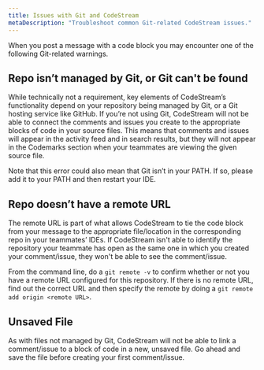 ```yaml
---
title: Issues with Git and CodeStream
metaDescription: "Troubleshoot common Git-related CodeStream issues."
---
```


When you post a message with a code block you may encounter one of the following
Git-related warnings.

## Repo isn’t managed by Git, or Git can't be found

While technically not a requirement, key elements of CodeStream’s functionality
depend on your repository being managed by Git, or a Git hosting service like
GitHub. If you’re not using Git, CodeStream will not be able to connect the
comments and issues you create to the appropriate blocks of code in your source
files. This means that comments and issues will appear in the activity feed and
in search results, but they will not appear in the Codemarks
section when your teammates are viewing the
given source file.

Note that this error could also mean that Git isn’t in your PATH. If so, please
add it to your PATH and then restart your IDE.

## Repo doesn’t have a remote URL

The remote URL is part of what allows CodeStream to tie the code block from your
message to the appropriate file/location in the corresponding repo in your
teammates’ IDEs. If CodeStream isn't able to identify the repository your
teammate has open as the same one in which you created your comment/issue, they
won't be able to see the comment/issue.

From the command line, do a `git remote -v` to confirm whether or not you have a
remote URL configured for this repository. If there is no remote URL, find out
the correct URL and then specify the remote by doing a `git remote add origin <remote URL>`.

## Unsaved File

As with files not managed by Git, CodeStream will not be able to link a
comment/issue to a block of code in a new, unsaved file. Go ahead and save the
file before creating your first comment/issue.